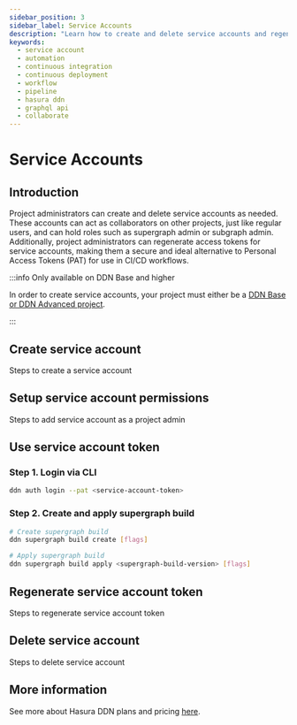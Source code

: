 ```yaml
---
sidebar_position: 3
sidebar_label: Service Accounts
description: "Learn how to create and delete service accounts and regenerate access tokens for the same."
keywords:
  - service account
  - automation
  - continuous integration
  - continuous deployment
  - workflow
  - pipeline
  - hasura ddn
  - graphql api
  - collaborate
---
```



# Service Accounts

## Introduction

Project administrators can create and delete service accounts as needed. These accounts can act as collaborators on other projects, just like regular users, and can hold roles such as supergraph admin or subgraph admin. Additionally, project administrators can regenerate access tokens for service accounts, making them a secure and ideal alternative to Personal Access Tokens (PAT) for use in CI/CD workflows.

:::info Only available on DDN Base and higher

In order to create service accounts, your project must either be a
[DDN Base or DDN Advanced project](https://hasura.io/pricing/ddn).

:::

## Create service account

Steps to create a service account

## Setup service account permissions

Steps to add service account as a project admin

## Use service account token

### Step 1. Login via CLI
```bash
ddn auth login --pat <service-account-token>
```

### Step 2. Create and apply supergraph build

```bash
# Create supergraph build
ddn supergraph build create [flags]

# Apply supergraph build
ddn supergraph build apply <supergraph-build-version> [flags]
```

## Regenerate service account token

Steps to regenerate service account token

## Delete service account

Steps to delete service account

## More information

See more about Hasura DDN plans and pricing [here](/reference/pricing.mdx).
